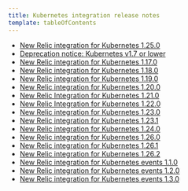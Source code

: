 ```yaml
---
title: Kubernetes integration release notes
template: tableOfContents
---
```


* [New Relic integration for Kubernetes 1.25.0](/docs/release-notes/platform-release-notes/kubernetes-integration-release-notes/clone-new-relic-integration-kubernetes-1250)
* [Deprecation notice: Kubernetes v1.7 or lower](/docs/release-notes/platform-release-notes/kubernetes-integration-release-notes/deprecation-notice-kubernetes-v17-or-lower)
* [New Relic integration for Kubernetes 1.17.0](/docs/release-notes/platform-release-notes/kubernetes-integration-release-notes/new-relic-integration-kubernetes-1170)
* [New Relic integration for Kubernetes 1.18.0](/docs/release-notes/platform-release-notes/kubernetes-integration-release-notes/new-relic-integration-kubernetes-1180)
* [New Relic integration for Kubernetes 1.19.0](/docs/release-notes/platform-release-notes/kubernetes-integration-release-notes/new-relic-integration-kubernetes-1190)
* [New Relic integration for Kubernetes 1.20.0](/docs/release-notes/platform-release-notes/kubernetes-integration-release-notes/new-relic-integration-kubernetes-1200)
* [New Relic Integration for Kubernetes 1.21.0](/docs/release-notes/platform-release-notes/kubernetes-integration-release-notes/new-relic-integration-kubernetes-1210)
* [New Relic Integration for Kubernetes 1.22.0](/docs/release-notes/platform-release-notes/kubernetes-integration-release-notes/new-relic-integration-kubernetes-1220)
* [New Relic integration for Kubernetes 1.23.0](/docs/release-notes/platform-release-notes/kubernetes-integration-release-notes/new-relic-integration-kubernetes-1230)
* [New Relic integration for Kubernetes 1.23.1](/docs/release-notes/platform-release-notes/kubernetes-integration-release-notes/new-relic-integration-kubernetes-1231)
* [New Relic integration for Kubernetes 1.24.0](/docs/release-notes/platform-release-notes/kubernetes-integration-release-notes/new-relic-integration-kubernetes-1240)
* [New Relic integration for Kubernetes 1.26.0](/docs/release-notes/platform-release-notes/kubernetes-integration-release-notes/new-relic-integration-kubernetes-1260)
* [New Relic integration for Kubernetes 1.26.1](/docs/release-notes/platform-release-notes/kubernetes-integration-release-notes/new-relic-integration-kubernetes-1261)
* [New Relic integration for Kubernetes 1.26.2](/docs/release-notes/platform-release-notes/kubernetes-integration-release-notes/new-relic-integration-kubernetes-1262)
* [New Relic integration for Kubernetes events 1.1.0](/docs/release-notes/platform-release-notes/kubernetes-integration-release-notes/new-relic-integration-kubernetes-events-110)
* [New Relic integration for Kubernetes events 1.2.0](/docs/release-notes/platform-release-notes/kubernetes-integration-release-notes/new-relic-integration-kubernetes-events-120)
* [New Relic integration for Kubernetes events 1.3.0](/docs/release-notes/platform-release-notes/kubernetes-integration-release-notes/new-relic-integration-kubernetes-events-130)
